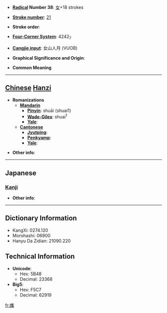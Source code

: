 * '''[[Wiktionary:Chinese radical index| Radical]] Number 38''': [[Wiktionary:Chinese radical index 女|女]]+18 strokes

* '''[[Wiktionary:Chinese total strokes index|Stroke number]]''': [[Wiktionary:Chinese total strokes index 21|21]]

* '''Stroke order''': 

* '''[[Wiktionary:Chinese four corner index|Four-Corner System]]''': 4242<sub>7</sub>

* '''[[Wiktionary:Chinese Cangjie index|Cangjie input]]''': 女山人月 (VUOB)

* '''Graphical Significance and Origin''': 

* '''Common Meaning'''

----

== [[Chinese]] [[Hanzi]] ==

* '''Romanizations'''
** '''[[Mandarin]]'''
*** '''[[Pinyin]]''': shuāi (shuai1)
*** '''[[Wade-Giles]]''': shuai<sup>1</sup>
*** '''[[Yale]]''': 
** '''[[Cantonese]]'''
*** '''[[Jyutping]]''':
*** '''[[Penkyamp]]''': 
*** '''[[Yale]]''': 

* '''Other info''': 

----

==Japanese==
===[[Kanji]]===
{{kanji|on readings=[[すい]] (sui), [[い]] (i), [[くわい]] (kuwai), [[え]] (e), [[き]] (ki), [[けい]] (kei)
|kun readings=[[おろかでしなおつくる]] (orokadeshinaotsukuru)
}}

* '''Other info''':  

----

== Dictionary Information ==

* KangXi: 0274.120
* Morohashi: 06900
* Hanyu Da Zidian: 21090.220

== Technical Information ==

* '''Unicode''':
** Hex: 5B48
** Decimal: 23368
* '''Big5''':
** Hex: F5C7
** Decimal: 62919

[[fr:孈]]